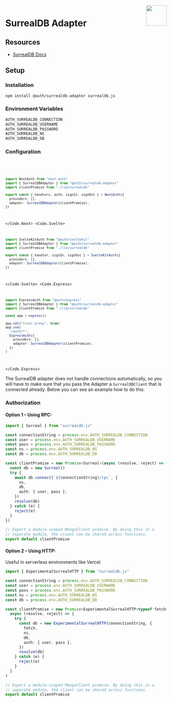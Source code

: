 
<img align="right" src="/img/adapters/surrealdb.svg" height="64" width="64" />

# SurrealDB Adapter

## Resources

- [SurrealDB Docs](https://www.surrealdb.com/docs)

## Setup

### Installation

```bash npm2yarn
npm install @auth/surrealdb-adapter surrealdb.js
```

### Environment Variables

```sh
AUTH_SURREALDB_CONNECTION
AUTH_SURREALDB_USERNAME
AUTH_SURREALDB_PASSWORD
AUTH_SURREALDB_NS
AUTH_SURREALDB_DB
```

### Configuration

<Code>
<Code.Next>

```ts filename="./auth.ts"
import NextAuth from "next-auth"
import { SurrealDBAdapter } from "@auth/surrealdb-adapter"
import clientPromise from "./lib/surrealdb"

export const { handlers, auth, signIn, signOut } = NextAuth({
  providers: [],
  adapter: SurrealDBAdapter(clientPromise),
})
```

</Code.Next>
<Code.Svelte>

```ts filename="./src/auth.ts"
import SvelteKitAuth from "@auth/sveltekit"
import { SurrealDBAdapter } from "@auth/surrealdb-adapter"
import clientPromise from "./lib/surrealdb"

export const { handler, signIn, signOut } = SvelteKitAuth({
  providers: [],
  adapter: SurrealDBAdapter(clientPromise),
})
```

</Code.Svelte>
<Code.Express>

```ts filename="./src/routes/auth.route.ts"
import ExpressAuth from "@auth/express"
import { SurrealDBAdapter } from "@auth/surrealdb-adapter"
import clientPromise from "./lib/surrealdb"

const app = express()

app.set("trust proxy", true)
app.use(
  "/auth/*",
  ExpressAuth({
    providers: [],
    adapter: SurrealDBAdapter(clientPromise),
  })
)
```

</Code.Express>
</Code>

The SurrealDB adapter does not handle connections automatically, so you will have to make sure that you pass the Adapter a `SurrealDBClient` that is connected already. Below you can see an example how to do this.

### Authorization

#### Option 1 – Using RPC:

```ts filename="./lib/surrealdb.ts"
import { Surreal } from "surrealdb.js"

const connectionString = process.env.AUTH_SURREALDB_CONNECTION
const user = process.env.AUTH_SURREALDB_USERNAME
const pass = process.env.AUTH_SURREALDB_PASSWORD
const ns = process.env.AUTH_SURREALDB_NS
const db = process.env.AUTH_SURREALDB_DB

const clientPromise = new Promise<Surreal>(async (resolve, reject) => {
  const db = new Surreal()
  try {
    await db.connect(`${connectionString}/rpc`, {
      ns,
      db,
      auth: { user, pass },
    })
    resolve(db)
  } catch (e) {
    reject(e)
  }
})

// Export a module-scoped MongoClient promise. By doing this in a
// separate module, the client can be shared across functions.
export default clientPromise
```

#### Option 2 – Using HTTP:

Useful in serverless environments like Vercel.

```ts filename="./lib/surrealdb.ts"
import { ExperimentalSurrealHTTP } from "surrealdb.js"

const connectionString = process.env.AUTH_SURREALDB_CONNECTION
const user = process.env.AUTH_SURREALDB_USERNAME
const pass = process.env.AUTH_SURREALDB_PASSWORD
const ns = process.env.AUTH_SURREALDB_NS
const db = process.env.AUTH_SURREALDB_DB

const clientPromise = new Promise<ExperimentalSurrealHTTP<typeof fetch>>(
  async (resolve, reject) => {
    try {
      const db = new ExperimentalSurrealHTTP(connectionString, {
        fetch,
        ns,
        db,
        auth: { user, pass },
      })
      resolve(db)
    } catch (e) {
      reject(e)
    }
  }
)

// Export a module-scoped MongoClient promise. By doing this in a
// separate module, the client can be shared across functions.
export default clientPromise
```
